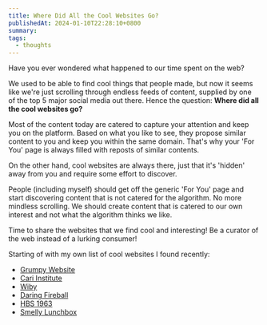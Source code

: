 ```yaml
---
title: Where Did All the Cool Websites Go?
publishedAt: 2024-01-10T22:28:10+0800
summary: 
tags:
  - thoughts
---
```


Have you ever wondered what happened to our time spent on the web? 

We used to be able to find cool things that people made, but now it seems like we're just scrolling through endless feeds of content, supplied by one of the top 5 major social media out there. Hence the question: **Where did all the cool websites go?**

Most of the content today are catered to capture your attention and keep you on the platform. Based on what you like to see, they propose similar content to you and keep you within the same domain. That's why your 'For You' page is always filled with reposts of similar contents. 

On the other hand, cool websites are always there, just that it's 'hidden' away from you and require some effort to discover.

People (including myself) should get off the generic 'For You' page and start discovering content that is not catered for the algorithm. No more mindless scrolling. We should create content that is catered to our own interest and not what the algorithm thinks we like. 

Time to share the websites that we find cool and interesting! Be a curator of the web instead of a lurking consumer!

Starting of with my own list of cool websites I found recently:
- [Grumpy Website](https://grumpy.website/)
- [Cari Institute](https://cari.institute/aesthetics)
- [Wiby](https://wiby.me/)
- [Daring Fireball](https://daringfireball.net/2023/12/beep_beep)
- [HBS 1963](https://hbs1963.com/)
- [Smelly Lunchbox](https://smellylunchbox.com/recipes-index/)
